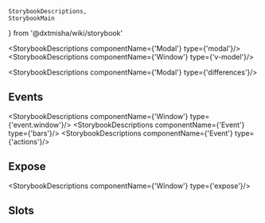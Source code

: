    StorybookDescriptions,
    StorybookMain
} from '@dxtmisha/wiki/storybook'


[//]: # (:documentation-import [!] System label / Системная метка)
[//]: # (:documentation-import [!] System label / Системная метка)

<Meta of={Modal}/>
<StorybookMain
    name={ModalWikiStorybook.getName()}
    description={ModalWikiStorybook.getDescription()}
    story={Modal.Modal}
/>

[//]: # (:documentation-body [!] System label / Системная метка)

<StorybookDescriptions componentName={'Modal'} type={'modal'}/>
<StorybookDescriptions componentName={'Window'} type={'v-model'}/>
<Canvas of={Modal.ModalVModel}/>

<StorybookDescriptions componentName={'Modal'} type={'differences'}/>
    
[//]: # (:documentation-body [!] System label / Системная метка)

[//]: # (:documentation-events [!] System label / Системная метка)
## Events

<StorybookDescriptions componentName={'Window'} type={'event.window'}/>
<StorybookDescriptions componentName={'Event'} type={'bars'}/>
<StorybookDescriptions componentName={'Event'} type={'actions'}/>
    
[//]: # (:documentation-events [!] System label / Системная метка)

[//]: # (:documentation-expose [!] System label / Системная метка)
## Expose

<StorybookDescriptions componentName={'Window'} type={'expose'}/>
    
[//]: # (:documentation-expose [!] System label / Системная метка)

[//]: # (:documentation-slots [!] System label / Системная метка)
## Slots

<Canvas of={Modal.ModalAllSlots}/>
<StorybookDescriptions componentName={'Window'} type={'slots'}/>
    
[//]: # (:documentation-slots [!] System label / Системная метка)
